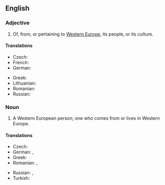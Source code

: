 ==English==

===Adjective===
{{en-adj|head=[[Western]] [[European]]|-}}

# Of, from, or pertaining to [[Western Europe]], its people, or its culture.

====Translations====
{{trans-top|Western European}}
* Czech: {{t+|cs|západoevropský}}
* French: {{t+|fr|ouest-européen}}
* German: {{t-|de|westeuropäisch}}
{{trans-mid}}
* Greek: {{t|el|δυτικοευρωπαϊκός|sc=Grek}}
* Lithuanian: {{t-|lt|Vakarų Europietis}}
* Romanian: {{t-|ro|vest-european}}
* Russian: {{t+|ru|западноевропейский|tr=zapadnojevropéjskij|sc=Cyrl}}
{{trans-bottom}}

===Noun===
{{en-noun|head=[[Western]] [[European]]}}

# A Western European person; one who comes from or lives in Western Europe.

====Translations====
{{trans-top|Western European person}}
* Czech: {{t-|cs|Západoevropan|m}}
* German: {{t+|de|Westeuropäer|m}}, {{t+|de|Westeuropäerin|f}}
* Greek: {{t|el|δυτικοευρωπαίος|m|sc=Grek}}
* Romanian: {{t-|ro|vest-european|m}}, {{t-|ro|vest-europeană|f}}
{{trans-mid}}
* Russian: {{t+|ru|западноевропеец|m|tr=zapadnojevropéjec|sc=Cyrl}}, {{t+|ru|западноевропейка|f|tr=zapadnojevropéjka|sc=Cyrl}}
* Turkish: {{t-|tr|Batı Avrupalı}}
{{trans-bottom}}